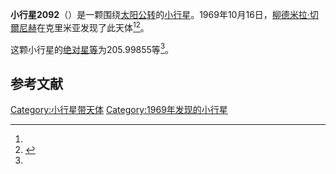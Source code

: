 {{Infobox planet
| bgcolour = #FFFFC0
| name = 2092 Sumiana
| symbol = 
| image = 
| caption = 
| discovery = yes
| discovery_ref = 
| discoverer = [[柳德米拉·切爾尼赫|柳德米拉·切爾尼赫]]
| discovery_site = [[克里米亚|克里米亚]] 
| discovered = 1969年10月16日
| designations = yes
| mp_name = 
| named_after = 
| alt_names = 1969 UP/ 1967 JG / 1972 JW
| mp_category = [[主带小行星|主带小行星]]
| orbit_ref = <ref name="a">[http://ssd.jpl.nasa.gov/sbdb.cgi?sstr=2092 2092 Sumiana] {{Wayback|url=http://ssd.jpl.nasa.gov/sbdb.cgi?sstr=2092 |date=20210723101943 }}，小行星數據庫瀏覽器（JPL Small-Body Database Browser）－[[美国国家航空航天局|美国国家航空航天局]]喷气推进实验室</ref>
| epoch = 2456400.5 (2013年4月18日更新)
| aphelion = {{convert|2.9265317|AU|km|3|abbr=on|lk=out}}
| perihelion = {{convert|2.7732209|AU|km|3|abbr=on}}
| semimajor = {{convert|2.8498763|AU|km|3|abbr=on}}
| eccentricity = 0.0268978
| period = 1757.265671 [[日|日]]<br />4.81[[儒略年|儒略年]]
| avg_speed = 
| inclination = 3.08035
| asc_node = 72.42883
| mean_anomaly = 
| arg_peri = 205.99855
| satellites = 
| physical_characteristics = yes
| dimensions = 
| mass = 
| density = 
| surface_grav = 
| escape_velocity = 
| sidereal_day = 
| axial_tilt = 
| pole_ecliptic_lat = 
| pole_ecliptic_lon = 
| albedo = 
| temperatures= 
| temp_name1 = 
| mean_temp_1 = 
| max_temp_1 = 
| temp_name2 = 
| max_temp_2 = 
| spectral_type = 
| abs_magnitude = 205.99855
}}

'''小行星2092'''（{{lang-en|2092 Sumiana}}）是一颗围绕[[太阳|太阳]][[公转|公转]]的[[小行星|小行星]]。1969年10月16日，[[柳德米拉·切爾尼赫|柳德米拉·切爾尼赫]]在克里米亚发现了此天体<ref name="a" /><ref>{{cite news|title=小行星列表|url=http://cfa-www.harvard.edu/iau/lists/NumberedMPs.txt|accessdate=2013-07-08|newspaper=哈佛大学|archive-date=2008-05-17|archive-url=https://web.archive.org/web/20080517010638/http://cfa-www.harvard.edu/iau/lists/NumberedMPs.txt|dead-url=no}}</ref>。

这颗小行星的[[绝对星等|绝对星等]]为205.99855等<ref name="a" />。

==参考文献==
{{reflist}}
{{Minor Planet Number|[[小行星2091|小行星2091]]|[[小行星2093|小行星2093]]}}

{{小天体}}

[[Category:小行星带天体|Category:小行星带天体]]
[[Category:1969年发现的小行星|Category:1969年发现的小行星]]

{{asteroid-stub}}